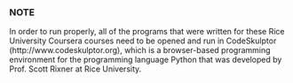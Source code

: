### NOTE

In order to run properly, all of the programs that were written for these Rice University Coursera courses need to be opened and run in CodeSkulptor (http://www.codeskulptor.org), which is a browser-based programming environment for the programming language Python that was developed by Prof. Scott Rixner at Rice University.
